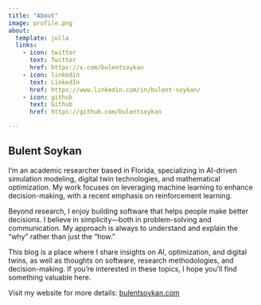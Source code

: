 ```yaml
---
title: "About"
image: profile.png
about:
  template: jolla
  links:
    - icon: twitter
      text: Twitter
      href: https://x.com/bulentsoykan
    - icon: linkedin
      text: LinkedIn
      href: https://www.linkedin.com/in/bulent-soykan/
    - icon: github
      text: Github
      href: https://github.com/bulentsoykan

---
```


## Bulent Soykan

I’m an academic researcher based in Florida, specializing in AI-driven simulation modeling, digital twin technologies, and mathematical optimization. My work focuses on leveraging machine learning to enhance decision-making, with a recent emphasis on reinforcement learning.

Beyond research, I enjoy building software that helps people make better decisions. I believe in simplicity—both in problem-solving and communication. My approach is always to understand and explain the "why" rather than just the "how."

This blog is a place where I share insights on AI, optimization, and digital twins, as well as thoughts on software, research methodologies, and decision-making. If you’re interested in these topics, I hope you’ll find something valuable here.

Visit my website for more details: [bulentsoykan.com](https://www.bulentsoykan.com/)
